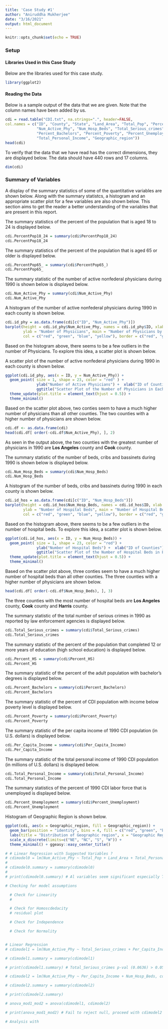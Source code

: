 ```yaml
---
title: 'Case Study #1'
author: "Aniruddha Mukherjee"
date: "3/16/2021"
output: html_document
---
```


```r
knitr::opts_chunk$set(echo = TRUE)
```

### Setup

#### Libraries Used in this Case Study

Below are the libraries used for this case study.
```r
library(ggplot2)
```

#### Reading the Data

Below is a sample output of the data that we are given. Note that the column names have been added by us.
```r
cdi = read.table("CDI.txt", na.strings=".", header=FALSE,
col.names = c("ID", "County", "State", "Land_Area", "Total_Pop", "PercentPop18_24", "PercentPop65_",
              "Num_Active_Phy", "Num_Hosp_Beds", "Total_Serious_crimes", "Percent_HS",
              "Percent_Bachelors", "Percent_Poverty", "Percent_Unemployment", "Per_Capita_Income", 
              "Total_Personal_Income", "Geographic_region"))
head(cdi)
```

To verify that the data that we have read has the correct dimensions, they are displayed below. The data should have $440$ rows and $17$ columns.
```r
dim(cdi)
```

### Summary of Variables

A display of the summary statistics of some of the quantitative variables are shown below. Along with the summary statistcs, a histogram and an appropriate scatter plot for a few variables are also shown below. This section aims to get the reader a better understanding of the variables that are present in this report. 

The summary statistics of the percent of the population that is aged $18$ to $24$ is displayed below.
```r
cdi.PercentPop18_24 = summary(cdi$PercentPop18_24)
cdi.PercentPop18_24
```



The summary statistics of the percent of the population that is aged $65$ or older is displayed below.
```r
cdi.PercentPop65_ = summary(cdi$PercentPop65_)
cdi.PercentPop65_
```



The summary statistic of the number of active nonfederal physicians during $1990$ is shown below is displayed below.
```r
cdi.Num_Active_Phy = summary(cdi$Num_Active_Phy)
cdi.Num_Active_Phy
```



A histogram of the number of active nonfederal physicians during $1990$ in each county is shown below.
```r
cdi.id_phy = as.data.frame(cdi[c("ID", "Num_Active_Phy")])
barplot(height = cdi.id_phy$Num_Active_Phy, names = cdi.id_phy$ID, xlab = "ID of Counties",
        ylab = "Number of Physicians", main = "Number of Physicians by County", 
        col = c("red", "green", "blue", "yellow"), border = c("red", "green", "blue", "yellow"))
```

Based on the histogram above, there seems to be a few outliers in the number of Physicians. To explore this idea, a scatter plot is shown below.



A scatter plot of the number of active nonfederal physicians during $1990$ in each county is shown below.
```r
ggplot(cdi.id_phy, aes(x = ID, y = Num_Active_Phy)) + 
  geom_point( size = 1, shape = 23, color = "red" ) + 
              ylab("Number of Active Physicians") +  xlab("ID of Counties") +
              ggtitle("Scatter Plot of the Number of Physicians in Each County") + 
  theme_update(plot.title = element_text(hjust = 0.5)) + 
  theme_minimal()
```



Based on the scatter plot above, two conties seem to have a much higher number of physicians than all other counties.
The two counties with a higher number of physicians are shown below.
```r
cdi.df <- as.data.frame(cdi)
head(cdi.df[ order(-cdi.df$Num_Active_Phy), ], 2)
```

As seen in the output above, the two counties with the greatest number of physicians in 1990 are **Los Angeles** county and **Cook** county.



The summary statistic of the number of beds, cribs and bassinets during $1990$ is shown below is displayed below.
```r
cdi.Num_Hosp_Beds = summary(cdi$Num_Hosp_Beds)
cdi.Num_Hosp_Beds
```



A histogram of the number of beds, cribs and bassinets during $1990$ in each county is shown below.
```r
cdi.id_hos = as.data.frame(cdi[c("ID", "Num_Hosp_Beds")])
barplot(height = cdi.id_hos$Num_Hosp_Beds, names = cdi.id_hos$ID, xlab = "ID of Counties",
        ylab = "Number of Hospital Beds", main = "Number of Hospital Beds by County", 
        col = c("red", "green", "blue", "yellow"), border = c("red", "green", "blue", "yellow"))
```



Based on the histogram above, there seems to be a few outliers in the number of hospital beds. To explore this idea, a scatter plot is shown below.
```r
ggplot(cdi.id_hos, aes(x = ID, y = Num_Hosp_Beds)) + 
  geom_point( size = 1, shape = 23, color = "red") + 
              ylab("Number of Hospital Beds") +  xlab("ID of Counties") +
              ggtitle("Scatter Plot of the Number of Hospital Beds in Each County") + 
  theme_update(plot.title = element_text(hjust = 0.5)) + 
  theme_minimal()
```



Based on the scatter plot above, three conties seem to have a much higher number of hospital beds than all other counties.
The three counties with a higher number of physicians are shown below.
```r
head(cdi.df[ order(-cdi.df$Num_Hosp_Beds), ], 3)
```

The three counties with the most number of hospital beds are **Los Angeles** county, **Cook** county and **Harris** county. 



The summary statistic of the total number of serious crimes in 1990 as reported by law enforcement agencies is displayed below.
```r
cdi.Total_Serious_crimes = summary(cdi$Total_Serious_crimes)
cdi.Total_Serious_crimes
```



The summary statistic of the percent of the population that completed $12$ or more years of education (high school education) is displayed below.
```r
cdi.Percent_HS = summary(cdi$Percent_HS)
cdi.Percent_HS
```



The summary statistic of the percent of the adult population with bachelor's degrees is displayed below.
```r
cdi.Percent_Bachelors = summary(cdi$Percent_Bachelors)
cdi.Percent_Bachelors
```



The summary statistic of the percent of CDI population with income below poverty level is displayed below.
```r
cdi.Percent_Poverty = summary(cdi$Percent_Poverty)
cdi.Percent_Poverty
```



The summary statistic of the per capita income of 1990 CDI population (in U.S. dollars) is displayed below.
```r
cdi.Per_Capita_Income = summary(cdi$Per_Capita_Income)
cdi.Per_Capita_Income
```



The summary statistic of the total personal income of 1990 CDI population (in millions of U.S. dollars) is displayed below.
```r
cdi.Total_Personal_Income = summary(cdi$Total_Personal_Income)
cdi.Total_Personal_Income
```



The summary statistics of the percent of 1990 CDI labor force that is unemployed is displayed below.
```r
cdi.Percent_Unemployment = summary(cdi$Percent_Unemployment)
cdi.Percent_Unemployment
```



Histogram of Geographic Region is shown below.
```r
ggplot(cdi, aes(x = Geographic_region, fill = Geographic_region)) +
  geom_bar(position = "identity", bins = 4, fill = c("red", "green", "blue", "yellow")) +
  labs(title = "Distribution of Geographic region", x = "Geographic Region") + 
  scale_x_discrete(limits=c("NE", "NC", "S", "W")) + 
  theme_minimal() + ggeasy::easy_center_title()
```



<!-- Include Analysis Later -->
```r
# # Linear Regression with Suggested Variables ?
# cdimodel0 = lm(Num_Active_Phy ~ Total_Pop + Land_Area + Total_Personal_Income, cdi)
# 
# cdimodel0.summary = summary(cdimodel0)
# 
# print(cdimodel0.summary) # Al variables seem significant especially Total_Personal_Income

# Checking for model assumptions

  # Check for Linearity
  #

  # Check for Homoscdedacity
  # residual plot

  # Check for Independence

  # Check for Normality


# Linear Regression
# cdimodel1 = lm(Num_Active_Phy ~ Total_Serious_crimes + Per_Capita_Income + Num_Hosp_Beds, cdi)

# cdimodel1.summary = summary(cdimodel1)

# print(cdimodel1.summary) # Total_Serious_crimes p-val (0.0636) > 0.05

# cdimodel2 = lm(Num_Active_Phy ~ Per_Capita_Income + Num_Hosp_Beds, cdi)

# cdimodel2.summary = summary(cdimodel2)

# print(cdimodel2.summary)

# anova_mod1_mod2 = anova(cdimodel1, cdimodel2)

# print(anova_mod1_mod2) # Fail to reject null, proceed with cdimodel2

# Analysis with
```




































